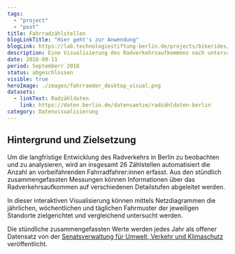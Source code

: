 ```yaml
---
tags:
  - "project"
  - "post"
title: Fahrradzählstellen
blogLinkTitle: "Hier geht's zur Anwendung"
blogLink: https://lab.technologiestiftung-berlin.de/projects/bikerides/de/
description: Eine Visualisierung des Radverkehrsaufkommens nach unterschiedlichen Rhythmen und Standorten
date: 2018-09-11
period: Septemberr 2018
status: abgeschlossen
visible: true
heroImage: ./images/fahrraeder_desktop_visual.png
datasets:
  - linkText: Radzähldaten
    link: https://daten.berlin.de/datensaetze/radzähldaten-berlin
category: Datenvisualisierung
---
```


## Hintergrund und Zielsetzung

Um die langfristige Entwicklung des Radverkehrs in Berlin zu beobachten und zu analysieren, wird an insgesamt 26 Zählstellen automatisiert die Anzahl an vorbeifahrenden Fahrradfahrer:innen erfasst. Aus den stündlich zusammengefassten Messungen können Informationen über das Radverkehrsaufkommen auf verschiedenen Detailstufen abgeleitet werden.

In dieser interaktiven Visualisierung können mittels Netzdiagrammen die jährlichen, wöchentlichen und täglichen Fahrmuster der jeweiligen Standorte zielgerichtet und vergleichend untersucht werden.

Die stündliche zusammengefassten Werte werden jedes Jahr als offener Datensatz von der [Senatsverwaltung für Umwelt, Verkehr und Klimaschutz](https://www.berlin.de/senuvk/verkehr/lenkung/vlb/de/radzaehlungen.shtml) veröffentlicht.
